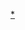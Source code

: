 {{NavboxV2
 | type = vertical_collapsible
 | name = 1880年美国总统选举
 | title = [[1880年美国总统选举]]
 | state = <includeonly>{{{state|autocollapse}}}</includeonly><noinclude>expanded</noinclude>
 | groupstyle = text-align:center;
 | listclass = hlist

 | list1-border = child
 | list1-type = vertical
 | list1-group1 = <u>[[共和党 (美国)|共和党]]</u><br>[[1880年共和党全国大会|提名大会]]
 | list1-list1-border = child
 | list1-list1-type = vertical
   | list1-list1-group1 = 总统候选人
   | list1-list1-list1 =
* [[詹姆斯·艾布拉姆·加菲尔德]]
   | list1-list1-group2 = 副总统候选人
   | list1-list1-list2 =
*  [[切斯特·艾伦·阿瑟]]
   | list1-list1-group3 = 候选人
   | list1-list1-list3 =
* [[尤利西斯·格兰特]]
* [[詹姆斯·G·布莱恩]]
* [[约翰·舍曼]]
* [[乔治·埃德蒙兹]]
* [[伊莱休·B·沃什伯恩]]
* [[威廉·温德姆]]

 | list1-group2 = <u>[[民主党 (美国)|民主党]]</u><br>[[1880年民主党全国大会|提名大会]]
 | list1-list2-border = child
 | list1-list2-type = vertical
 | list1-list2-evenodd = swap
   | list1-list2-group1 = 总统候选人
   | list1-list2-list1 =
* [[温菲尔德·斯科特·汉考克]]
   | list1-list2-group2 = 副总统候选人
   | list1-list2-list2 =
* [[威廉·海登·英格利希]]
   | list1-list2-group3 = 候选人
   | list1-list2-list3 =
* [[托马斯·F·贝亚德]]
* [[塞缪尔·J·兰德尔]]
* [[亨利·B·佩恩]]
* [[塞缪尔·蒂尔顿|塞缪尔·J·蒂尔顿]]
* [[艾伦·瑟曼]]
* [[斯蒂芬·约翰逊·菲尔德]]
* [[威廉·罗尔斯·莫里森]]
* [[托马斯·A·亨德里克斯]]

 | group2 = [[第三党 (美国)|第三党]]或[[无党派]]候选人
 | group2state = <noinclude>expanded</noinclude>
 | list2-border = child
 | list2-type = vertical
   | list2-group1 = [[绿背党]]<br><div class="center">[[1880年绿背党全国大会|提名大会]]</div>
   | list2-list1-border = child
   | list2-list1-type = vertical
     | list2-list1-group1 = 总统候选人
     | list2-list1-list1 =
* [[詹姆斯·B·韦弗]]
     | list2-list1-group2 = 副总统候选人
     | list2-list1-list2 =
*  [[巴西莱·杰弗森·钱伯斯]]
     | list2-list1-group3 = 候选人
     | list2-list1-list3 =
* [[亨德里克·布拉德利·赖特]]
* 斯蒂芬·迪莱尔
* [[本杰明·巴特勒]]
* 索伦·蔡斯
* [[爱德华·P·阿利斯]]
* [[亚历山大·坎贝尔]]
* [[汤普森·默奇]]

   | list2-group2 = [[禁酒党]]
   | list2-list2-border = child
   | list2-list2-type = vertical
     | list2-list2-group1 = 总统候选人
     | list2-list2-list1 =
* [[尼尔·道]]
     | list2-list2-group2 = 副总统候选人
     | list2-list2-list2 =
* [[亨利·亚当斯·汤普森]]

   | list2-group3 = [[一无所知 (政治运动)|美国人党]]
   | list2-list3-border = child
   | list2-list3-type = vertical
     | list2-list3-group1 = 总统候选人
     | list2-list3-list1 =
* [[约翰·W·菲尔普斯]]
     | list2-list3-group2 = 副总统候选人
     | list2-list3-list2 =
* [[塞缪尔·波默罗伊]]
}}<noinclude>
{{Collapsible_option}}
[[Category:1880年美國總統選舉|*]]
</noinclude>